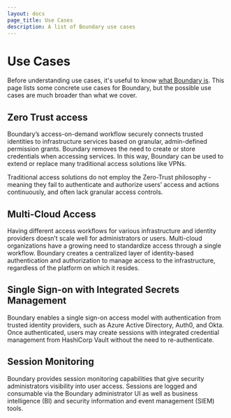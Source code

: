 ```yaml
---
layout: docs
page_title: Use Cases
description: A list of Boundary use cases
---
```


# Use Cases

Before understanding use cases, it's useful to know [what Boundary is](/boundary/docs/overview/what-is-boundary). This page lists some concrete use cases for Boundary, but the possible use cases are much broader than what we cover.


## Zero Trust access

Boundary’s access-on-demand workflow securely connects trusted identities to infrastructure services based on granular, admin-defined permission grants. Boundary removes the need to create or store credentials when accessing services. In this way, Boundary can be used to extend or replace many traditional access solutions like VPNs.

Traditional access solutions do not employ the Zero-Trust philosophy - meaning they fail to authenticate and authorize users’ access and actions continuously, and often lack granular access controls.

## Multi-Cloud Access

Having different access workflows for various infrastructure and identity providers doesn’t scale well for administrators or users. Multi-cloud organizations have a growing need to standardize access through a single workflow. Boundary creates a centralized layer of identity-based authentication and authorization to manage access to the infrastructure, regardless of the platform on which it resides.

## Single Sign-on with Integrated Secrets Management

Boundary enables a single sign-on access model with authentication from trusted identity providers, such as Azure Active Directory, Auth0, and Okta. Once authenticated, users may create sessions with integrated credential management from HashiCorp Vault without the need to re-authenticate.

## Session Monitoring

Boundary provides session monitoring capabilities that give security administrators visibility into user access. Sessions are logged and consumable via the Boundary administrator UI as well as business intelligence (BI) and security information and event management (SIEM) tools.
